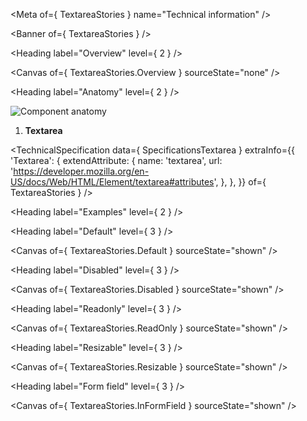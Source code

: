 
<Meta of={ TextareaStories } name="Technical information" />

<Banner of={ TextareaStories } />

<Heading label="Overview" level={ 2 } />

<Canvas of={ TextareaStories.Overview } sourceState="none" />

<Heading label="Anatomy" level={ 2 } />

![Component anatomy](components/textarea/anatomy-tech.png "Component anatomy")

1. **Textarea**

<TechnicalSpecification
  data={ SpecificationsTextarea }
  extraInfo={{
    'Textarea': {
      extendAttribute: {
        name: 'textarea',
        url: 'https://developer.mozilla.org/en-US/docs/Web/HTML/Element/textarea#attributes',
      },
    },
  }}
  of={ TextareaStories } />

<Heading label="Examples" level={ 2 } />

<Heading label="Default" level={ 3 } />

<Canvas of={ TextareaStories.Default } sourceState="shown" />

<Heading label="Disabled" level={ 3 } />

<Canvas of={ TextareaStories.Disabled } sourceState="shown" />

<Heading label="Readonly" level={ 3 } />

<Canvas of={ TextareaStories.ReadOnly } sourceState="shown" />

<Heading label="Resizable" level={ 3 } />

<Canvas of={ TextareaStories.Resizable } sourceState="shown" />

<Heading label="Form field" level={ 3 } />

<Canvas of={ TextareaStories.InFormField } sourceState="shown" />
